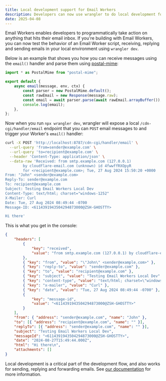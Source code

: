 ```yaml
---
title: Local development support for Email Workers
description: Developers can now use wrangler to do local development for Email Workers.
date: 2025-04-08
---
```


Email Workers enables developers to programmatically take action on anything that hits their email inbox. If you're building with Email Workers, you can now test the behavior of an Email Worker script, receiving, replying and sending emails in your local environment using `wrangler dev`.

Below is an example that shows you how you can receive messages using the `email()` handler and parse them using [postal-mime](https://www.npmjs.com/package/postal-mime):

```ts
import * as PostalMime from "postal-mime";

export default {
	async email(message, env, ctx) {
		const parser = new PostalMime.default();
		const rawEmail = new Response(message.raw);
		const email = await parser.parse(await rawEmail.arrayBuffer());
		console.log(email);
	},
};
```

Now when you run `npx wrangler dev`, wrangler will expose a local `/cdn-cgi/handler/email` endpoint that you can `POST` email messages to and trigger your Worker's `email()` handler:

```bash
curl -X POST 'http://localhost:8787/cdn-cgi/handler/email' \
  --url-query 'from=sender@example.com' \
  --url-query 'to=recipient@example.com' \
  --header 'Content-Type: application/json' \
  --data-raw 'Received: from smtp.example.com (127.0.0.1)
        by cloudflare-email.com (unknown) id 4fwwffRXOpyR
        for <recipient@example.com>; Tue, 27 Aug 2024 15:50:20 +0000
From: "John" <sender@example.com>
Reply-To: sender@example.com
To: recipient@example.com
Subject: Testing Email Workers Local Dev
Content-Type: text/html; charset="windows-1252"
X-Mailer: Curl
Date: Tue, 27 Aug 2024 08:49:44 -0700
Message-ID: <6114391943504294873000@ZSH-GHOSTTY>

Hi there'
```

This is what you get in the console:

```json
{
	"headers": [
		{
			"key": "received",
			"value": "from smtp.example.com (127.0.0.1) by cloudflare-email.com (unknown) id 4fwwffRXOpyR for <recipient@example.com>; Tue, 27 Aug 2024 15:50:20 +0000"
		},
		{ "key": "from", "value": "\"John\" <sender@example.com>" },
		{ "key": "reply-to", "value": "sender@example.com" },
		{ "key": "to", "value": "recipient@example.com" },
		{ "key": "subject", "value": "Testing Email Workers Local Dev" },
		{ "key": "content-type", "value": "text/html; charset=\"windows-1252\"" },
		{ "key": "x-mailer", "value": "Curl" },
		{ "key": "date", "value": "Tue, 27 Aug 2024 08:49:44 -0700" },
		{
			"key": "message-id",
			"value": "<6114391943504294873000@ZSH-GHOSTTY>"
		}
	],
	"from": { "address": "sender@example.com", "name": "John" },
	"to": [{ "address": "recipient@example.com", "name": "" }],
	"replyTo": [{ "address": "sender@example.com", "name": "" }],
	"subject": "Testing Email Workers Local Dev",
	"messageId": "<6114391943504294873000@ZSH-GHOSTTY>",
	"date": "2024-08-27T15:49:44.000Z",
	"html": "Hi there\n",
	"attachments": []
}
```

Local development is a critical part of the development flow, and also works for sending, replying and forwarding emails. See [our documentation](/email-routing/email-workers/local-development/) for more information.
